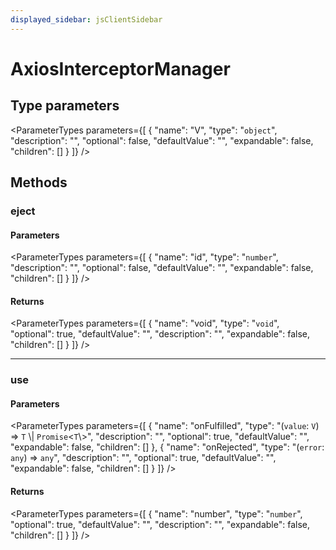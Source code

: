 ```yaml
---
displayed_sidebar: jsClientSidebar
---
```



# AxiosInterceptorManager

## Type parameters

<ParameterTypes parameters={[
  {
    "name": "V",
    "type": "`object`",
    "description": "",
    "optional": false,
    "defaultValue": "",
    "expandable": false,
    "children": []
  }
]} />

## Methods

### eject

#### Parameters

<ParameterTypes parameters={[
  {
    "name": "id",
    "type": "`number`",
    "description": "",
    "optional": false,
    "defaultValue": "",
    "expandable": false,
    "children": []
  }
]} />

#### Returns

<ParameterTypes parameters={[
  {
    "name": "void",
    "type": "`void`",
    "optional": true,
    "defaultValue": "",
    "description": "",
    "expandable": false,
    "children": []
  }
]} />

___

### use

#### Parameters

<ParameterTypes parameters={[
  {
    "name": "onFulfilled",
    "type": "(`value`: `V`) => `T` \\| `Promise`<`T`\\>",
    "description": "",
    "optional": true,
    "defaultValue": "",
    "expandable": false,
    "children": []
  },
  {
    "name": "onRejected",
    "type": "(`error`: `any`) => `any`",
    "description": "",
    "optional": true,
    "defaultValue": "",
    "expandable": false,
    "children": []
  }
]} />

#### Returns

<ParameterTypes parameters={[
  {
    "name": "number",
    "type": "`number`",
    "optional": true,
    "defaultValue": "",
    "description": "",
    "expandable": false,
    "children": []
  }
]} />
